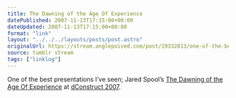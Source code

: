 ```yaml
---
title: The Dawning of the Age Of Experience
datePublished: 2007-11-13T17:15:00+00:00
dateUpdated: 2007-11-13T17:15:00+00:00
format: "link"
layout: "../../../layouts/posts/post.astro"
originalUrl: https://stream.anglepoised.com/post/19332813/one-of-the-best-presentations-ive-seen-jared
source: tumblr stream
tags: ["linklog"]
---
```


One of the best presentations I&rsquo;ve seen; Jared Spool&rsquo;s [The Dawning of the Age Of Experience][1] at [dConstruct 2007][2].

[1]: http://www.uie.com/brainsparks/2007/11/12/slides-for-the-dawning-of-the-age-of-experience/
[2]: http://2007.dconstruct.org/
